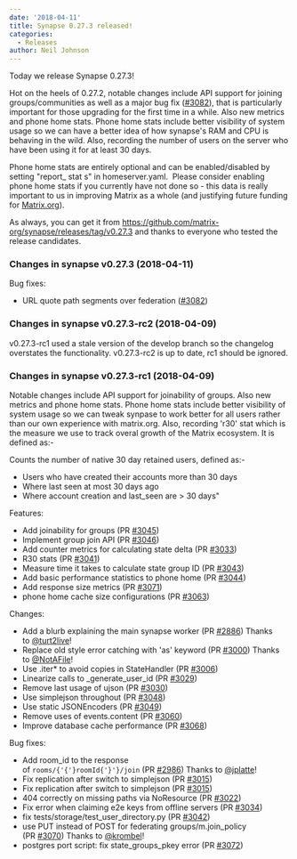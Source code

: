 ```yaml
---
date: '2018-04-11'
title: Synapse 0.27.3 released!
categories:
  - Releases
author: Neil Johnson
---
```


Today we release Synapse 0.27.3!

Hot on the heels of 0.27.2, notable changes include API support for joining groups/communities as well as a major bug fix (<a class="issue-link js-issue-link" href="https://github.com/matrix-org/synapse/pull/3082" data-error-text="Failed to load issue title" data-id="312859684" data-permission-text="Issue title is private" data-url="https://github.com/matrix-org/synapse/issues/3082">#3082</a>), that is particularly important for those upgrading for the first time in a while. Also new metrics and phone home stats. Phone home stats include better visibility of system usage so we can have a better idea of how synapse's RAM and CPU is behaving in the wild. Also, recording the number of users on the server who have been using it for at least 30 days.

Phone home stats are entirely optional and can be enabled/disabled by setting "<span class="s1">report_</span>
<span class="s2">stat</span>
<span class="s1">s" in homeserver.yaml. </span>
Please consider enabling phone home stats if you currently have not done so - this data is really important to us in improving Matrix as a whole (and justifying future funding for <a class="linkified" href="http://matrix.org/" target="_blank" rel="noopener">Matrix.org</a>).

As always, you can get it from <a href="https://github.com/matrix-org/synapse/releases/tag/v0.27.3">https://github.com/matrix-org/synapse/releases/tag/v0.27.3</a> and thanks to everyone who tested the release candidates.
<h3>Changes in synapse v0.27.3 (2018-04-11)</h3>
Bug fixes:
<ul>
 	<li>URL quote path segments over federation (<a class="issue-link js-issue-link" href="https://github.com/matrix-org/synapse/pull/3082" data-error-text="Failed to load issue title" data-id="312859684" data-permission-text="Issue title is private" data-url="https://github.com/matrix-org/synapse/issues/3082">#3082</a>)</li>
</ul>
<h3>Changes in synapse v0.27.3-rc2 (2018-04-09)</h3>
v0.27.3-rc1 used a stale version of the develop branch so the changelog overstates
the functionality. v0.27.3-rc2 is up to date, rc1 should be ignored.
<h3>Changes in synapse v0.27.3-rc1 (2018-04-09)</h3>
Notable changes include API support for joinability of groups. Also new metrics
and phone home stats. Phone home stats include better visibility of system usage
so we can tweak synpase to work better for all users rather than our own experience
with matrix.org. Also, recording 'r30' stat which is the measure we use to track
overal growth of the Matrix ecosystem. It is defined as:-

Counts the number of native 30 day retained users, defined as:-
* Users who have created their accounts more than 30 days
* Where last seen at most 30 days ago
* Where account creation and last_seen are &gt; 30 days"

Features:
<ul>
 	<li>Add joinability for groups (PR <a class="issue-link js-issue-link" href="https://github.com/matrix-org/synapse/pull/3045" data-error-text="Failed to load issue title" data-id="309358488" data-permission-text="Issue title is private" data-url="https://github.com/matrix-org/synapse/issues/3045">#3045</a>)</li>
 	<li>Implement group join API (PR <a class="issue-link js-issue-link" href="https://github.com/matrix-org/synapse/pull/3046" data-error-text="Failed to load issue title" data-id="309437433" data-permission-text="Issue title is private" data-url="https://github.com/matrix-org/synapse/issues/3046">#3046</a>)</li>
 	<li>Add counter metrics for calculating state delta (PR <a class="issue-link js-issue-link" href="https://github.com/matrix-org/synapse/pull/3033" data-error-text="Failed to load issue title" data-id="308901076" data-permission-text="Issue title is private" data-url="https://github.com/matrix-org/synapse/issues/3033">#3033</a>)</li>
 	<li>R30 stats (PR <a class="issue-link js-issue-link" href="https://github.com/matrix-org/synapse/pull/3041" data-error-text="Failed to load issue title" data-id="309293623" data-permission-text="Issue title is private" data-url="https://github.com/matrix-org/synapse/issues/3041">#3041</a>)</li>
 	<li>Measure time it takes to calculate state group ID (PR <a class="issue-link js-issue-link" href="https://github.com/matrix-org/synapse/pull/3043" data-error-text="Failed to load issue title" data-id="309312509" data-permission-text="Issue title is private" data-url="https://github.com/matrix-org/synapse/issues/3043">#3043</a>)</li>
 	<li>Add basic performance statistics to phone home (PR <a class="issue-link js-issue-link" href="https://github.com/matrix-org/synapse/pull/3044" data-error-text="Failed to load issue title" data-id="309323226" data-permission-text="Issue title is private" data-url="https://github.com/matrix-org/synapse/issues/3044">#3044</a>)</li>
 	<li>Add response size metrics (PR <a class="issue-link js-issue-link" href="https://github.com/matrix-org/synapse/pull/3071" data-error-text="Failed to load issue title" data-id="311954815" data-permission-text="Issue title is private" data-url="https://github.com/matrix-org/synapse/issues/3071">#3071</a>)</li>
 	<li>phone home cache size configurations (PR <a class="issue-link js-issue-link" href="https://github.com/matrix-org/synapse/pull/3063" data-error-text="Failed to load issue title" data-id="311248683" data-permission-text="Issue title is private" data-url="https://github.com/matrix-org/synapse/issues/3063">#3063</a>)</li>
</ul>
Changes:
<ul>
 	<li>Add a blurb explaining the main synapse worker (PR <a class="issue-link js-issue-link" href="https://github.com/matrix-org/synapse/pull/2886" data-error-text="Failed to load issue title" data-id="298059141" data-permission-text="Issue title is private" data-url="https://github.com/matrix-org/synapse/issues/2886">#2886</a>) Thanks to <a class="user-mention" href="https://github.com/turt2live" data-hovercard-user-id="1190097">@turt2live</a>!</li>
 	<li>Replace old style error catching with 'as' keyword (PR <a class="issue-link js-issue-link" href="https://github.com/matrix-org/synapse/pull/3000" data-error-text="Failed to load issue title" data-id="305290730" data-permission-text="Issue title is private" data-url="https://github.com/matrix-org/synapse/issues/3000">#3000</a>) Thanks to <a class="user-mention" href="https://github.com/NotAFile" data-hovercard-user-id="5447747">@NotAFile</a>!</li>
 	<li>Use .iter* to avoid copies in StateHandler (PR <a class="issue-link js-issue-link" href="https://github.com/matrix-org/synapse/pull/3006" data-error-text="Failed to load issue title" data-id="305656885" data-permission-text="Issue title is private" data-url="https://github.com/matrix-org/synapse/issues/3006">#3006</a>)</li>
 	<li>Linearize calls to _generate_user_id (PR <a class="issue-link js-issue-link" href="https://github.com/matrix-org/synapse/pull/3029" data-error-text="Failed to load issue title" data-id="308526745" data-permission-text="Issue title is private" data-url="https://github.com/matrix-org/synapse/issues/3029">#3029</a>)</li>
 	<li>Remove last usage of ujson (PR <a class="issue-link js-issue-link" href="https://github.com/matrix-org/synapse/pull/3030" data-error-text="Failed to load issue title" data-id="308552644" data-permission-text="Issue title is private" data-url="https://github.com/matrix-org/synapse/issues/3030">#3030</a>)</li>
 	<li>Use simplejson throughout (PR <a class="issue-link js-issue-link" href="https://github.com/matrix-org/synapse/pull/3048" data-error-text="Failed to load issue title" data-id="309920407" data-permission-text="Issue title is private" data-url="https://github.com/matrix-org/synapse/issues/3048">#3048</a>)</li>
 	<li>Use static JSONEncoders (PR <a class="issue-link js-issue-link" href="https://github.com/matrix-org/synapse/pull/3049" data-error-text="Failed to load issue title" data-id="309920728" data-permission-text="Issue title is private" data-url="https://github.com/matrix-org/synapse/issues/3049">#3049</a>)</li>
 	<li>Remove uses of events.content (PR <a class="issue-link js-issue-link" href="https://github.com/matrix-org/synapse/pull/3060" data-error-text="Failed to load issue title" data-id="311128650" data-permission-text="Issue title is private" data-url="https://github.com/matrix-org/synapse/issues/3060">#3060</a>)</li>
 	<li>Improve database cache performance (PR <a class="issue-link js-issue-link" href="https://github.com/matrix-org/synapse/pull/3068" data-error-text="Failed to load issue title" data-id="311658915" data-permission-text="Issue title is private" data-url="https://github.com/matrix-org/synapse/issues/3068">#3068</a>)</li>
</ul>
Bug fixes:
<ul>
 	<li>Add room_id to the response of <code>rooms/{'{'}roomId{'}'}/join</code> (PR <a class="issue-link js-issue-link" href="https://github.com/matrix-org/synapse/pull/2986" data-error-text="Failed to load issue title" data-id="304772714" data-permission-text="Issue title is private" data-url="https://github.com/matrix-org/synapse/issues/2986">#2986</a>) Thanks to <a class="user-mention" href="https://github.com/jplatte" data-hovercard-user-id="951129">@jplatte</a>!</li>
 	<li>Fix replication after switch to simplejson (PR <a class="issue-link js-issue-link" href="https://github.com/matrix-org/synapse/pull/3015" data-error-text="Failed to load issue title" data-id="306553712" data-permission-text="Issue title is private" data-url="https://github.com/matrix-org/synapse/issues/3015">#3015</a>)</li>
 	<li>Fix replication after switch to simplejson (PR <a class="issue-link js-issue-link" href="https://github.com/matrix-org/synapse/pull/3015" data-error-text="Failed to load issue title" data-id="306553712" data-permission-text="Issue title is private" data-url="https://github.com/matrix-org/synapse/issues/3015">#3015</a>)</li>
 	<li>404 correctly on missing paths via NoResource (PR <a class="issue-link js-issue-link" href="https://github.com/matrix-org/synapse/pull/3022" data-error-text="Failed to load issue title" data-id="307976332" data-permission-text="Issue title is private" data-url="https://github.com/matrix-org/synapse/issues/3022">#3022</a>)</li>
 	<li>Fix error when claiming e2e keys from offline servers (PR <a class="issue-link js-issue-link" href="https://github.com/matrix-org/synapse/pull/3034" data-error-text="Failed to load issue title" data-id="309039857" data-permission-text="Issue title is private" data-url="https://github.com/matrix-org/synapse/issues/3034">#3034</a>)</li>
 	<li>fix tests/storage/test_user_directory.py (PR <a class="issue-link js-issue-link" href="https://github.com/matrix-org/synapse/pull/3042" data-error-text="Failed to load issue title" data-id="309299280" data-permission-text="Issue title is private" data-url="https://github.com/matrix-org/synapse/issues/3042">#3042</a>)</li>
 	<li>use PUT instead of POST for federating groups/m.join_policy (PR <a class="issue-link js-issue-link" href="https://github.com/matrix-org/synapse/pull/3070" data-error-text="Failed to load issue title" data-id="311932835" data-permission-text="Issue title is private" data-url="https://github.com/matrix-org/synapse/issues/3070">#3070</a>) Thanks to <a class="user-mention" href="https://github.com/krombel" data-hovercard-user-id="11167142">@krombel</a>!</li>
 	<li>postgres port script: fix state_groups_pkey error (PR <a class="issue-link js-issue-link" href="https://github.com/matrix-org/synapse/pull/3072" data-error-text="Failed to load issue title" data-id="311965025" data-permission-text="Issue title is private" data-url="https://github.com/matrix-org/synapse/issues/3072">#3072</a>)</li>
</ul>